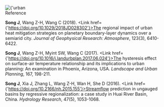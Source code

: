 <Title>Urban Hydro Climate</Title>

<Section>
  <Image
    src={
      'https://sjyurbanlab.github.io/website-assets/research-theme/urban-hydro-climate/urban-hydro-climate.jpg'
    }
    alt={'urban hydro climate'}
    size={'medium'}
    center
  />
</Section>

<Section>
<SubTitle>Reference</SubTitle>

**Song J**, Wang Z-H, Wang C (2018). <Link href={'https://doi.org/10.1029/2018JD028302'}>The regional impact of urban heat mitigation strategies on planetary boundary-layer dynamics over a semiarid city. _Journal of Geophysical Research: Atmosphere_, 123(3), 6410-6422.</Link>

**Song J**, Wang Z-H, Myint SW, Wang C (2017). <Link href={'https://doi.org/10.1016/j.landurbplan.2017.06.024'}>The hysteresis effect on surface-air temperature relationship and its implications to urban planning: An examination in Phoenix, Arizona, USA. _Landscape and Urban Planning_, 167, 198-211.</Link>

**Song J**, Xia J, Zhang L, Wang Z-H, Wan H, She D (2016). <Link href={'https://doi.org/10.2166/nh.2015.155'}>Streamflow prediction in ungauged basins by regressive regionalization: a case study in Huai River Basin, China. _Hydrology Research_, 47(5), 1053-1068.</Link>

</Section>
